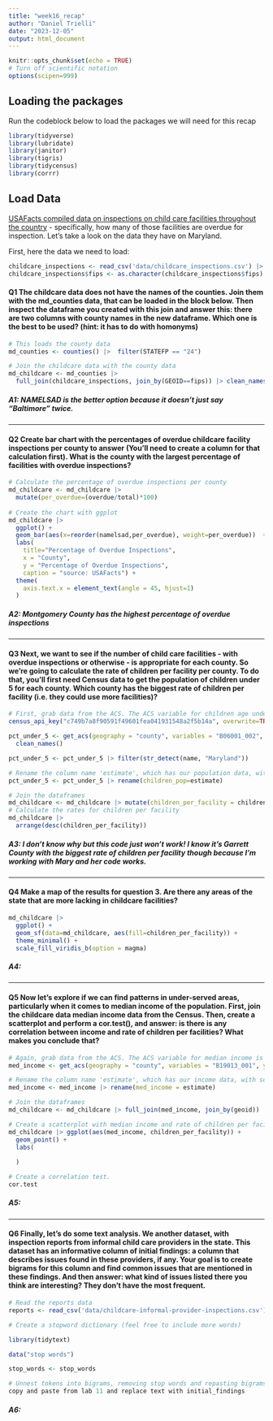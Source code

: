 ```yaml
---
title: "week16_recap"
author: "Daniel Trielli"
date: "2023-12-05"
output: html_document
---
```


```r
knitr::opts_chunk$set(echo = TRUE)
# Turn off scientific notation
options(scipen=999)
```

## Loading the packages

Run the codeblock below to load the packages we will need for this recap

```r
library(tidyverse)
library(lubridate)
library(janitor)
library(tigris)
library(tidycensus)
library(corrr)
```

## Load Data

[USAFacts compiled data on inspections on child care facilities throughout the country](https://usafacts.org/data-projects/childcare-inspections) - specifically, how many of those facilities are overdue for inspection. Let's take a look on the data they have on Maryland.

First, here the data we need to load:

```r
childcare_inspections <- read_csv('data/childcare_inspections.csv') |> clean_names()
childcare_inspections$fips <- as.character(childcare_inspections$fips)
```

#### **Q1** The childcare data does not have the names of the counties. Join them with the md_counties data, that can be loaded in the block below. Then inspect the dataframe you created with this join and answer this: there are two columns with county names in the new dataframe. Which one is the best to be used? (hint: it has to do with homonyms)

```r
# This loads the county data
md_counties <- counties() |>  filter(STATEFP == "24")

```

```r
# Join the childcare data with the county data 
md_childcare <- md_counties |>
  full_join(childcare_inspections, join_by(GEOID==fips)) |> clean_names()
```

##### A1: NAMELSAD is the better option because it doesn't just say "Baltimore" twice.

------------------------------------------------------------------------

#### **Q2** Create bar chart with the percentages of overdue childcare facility inspections per county to answer (You'll need to create a column for that calculation first). What is the county with the largest percentage of facilities with overdue inspections?

```r
# Calculate the percentage of overdue inspections per county
md_childcare <- md_childcare |>
  mutate(per_overdue=(overdue/total)*100)
  
# Create the chart with ggplot
md_childcare |>
  ggplot() +
  geom_bar(aes(x=reorder(namelsad,per_overdue), weight=per_overdue))  +
  labs(
    title="Percentage of Overdue Inspections",
    x = "County",
    y = "Percentage of Overdue Inspections",
    caption = "source: USAFacts") +
  theme(
    axis.text.x = element_text(angle = 45, hjust=1)
  )
```

##### **A2: Montgomery County has the highest percentage of overdue inspections**

------------------------------------------------------------------------

#### **Q3** Next, we want to see if the number of child care facilities - with overdue inspections or otherwise - is appropriate for each county. So we're going to calculate the rate of children per facility per county. To do that, you'll first need Census data to get the population of children under 5 for each county. Which county has the biggest rate of children per facility (i.e. they could use more facilities)?

```r
# First, grab data from the ACS. The ACS variable for children age under 5 is B06001_002 We want 2022 data.
census_api_key("c749b7a8f90591f49601fea041931548a2f5b14a", overwrite=TRUE)

pct_under_5 <- get_acs(geography = "county", variables = "B06001_002", year = 2022) |>
  clean_names()

pct_under_5 <- pct_under_5 |> filter(str_detect(name, "Maryland"))
```

```r
# Rename the column name 'estimate', which has our population data, with something more useful, like 'children_pop'
pct_under_5 <- pct_under_5 |> rename(children_pop=estimate)
```

```r
# Join the dataframes
md_childcare <- md_childcare |> mutate(children_per_facility = children_pop/total)
# Calculate the rates for children per facility
md_childcare |>
  arrange(desc(children_per_facility))
```

##### **A3: I don't know why but this code just won't work! I know it's Garrett County with the biggest rate of children per facility though because I'm working with Mary and her code works.**

------------------------------------------------------------------------

#### **Q4** Make a map of the results for question 3. Are there any areas of the state that are more lacking in childcare facilities?

```r
md_childcare |>
  ggplot() +
  geom_sf(data=md_childcare, aes(fill=children_per_facility)) +
  theme_minimal() +
  scale_fill_viridis_b(option = magma)
```

##### **A4**:

------------------------------------------------------------------------

#### **Q5** Now let's explore if we can find patterns in under-served areas, particularly when it comes to median income of the population. First, join the childcare data median income data from the Census. Then, create a scatterplot and perform a cor.test(), and answer: is there is any correlation between income and rate of children per facilities? What makes you conclude that?

```r
# Again, grab data from the ACS. The ACS variable for median income is B19013_001. We want 2022 data again.
med_income <- get_acs(geography = "county", variables = "B19013_001", year = 2022) |> clean_names()
```

```r
# Rename the column name 'estimate', which has our income data, with something more useful, like 'median_income'
med_income <- med_income |> rename(med_income = estimate)
```

```r
# Join the dataframes
md_childcare <- md_childcare |> full_join(med_income, join_by(geoid))
```

```r
# Create a scatterplot with median income and rate of children per facility
md_childcare |> ggplot(aes(med_income, children_per_facility)) +
  geom_point() +
  labs(
    
  )
```

```r
# Create a correlation test.
cor.test
```

##### A5:

------------------------------------------------------------------------

#### **Q6** Finally, let's do some text analysis. We another dataset, with inspection reports from informal child care providers in the state. This dataset has an informative column of initial findings: a column that describes issues found in these providers, if any. Your goal is to create bigrams for this column and find common issues that are mentioned in these findings. And then answer: what kind of issues listed there you think are interesting? They don't have the most frequent.

```r
# Read the reports data
reports <- read_csv('data/childcare-informal-provider-inspections.csv') |> clean_names()
```

```r
# Create a stopword dictionary (feel free to include more words)

library(tidytext)

data("stop words")

stop_words <- stop_words
```

```r
# Unnest tokens into bigrams, removing stop words and repasting bigrams, list bigrams
copy and paste from lab 11 and replace text with initial_findings
```

##### A6:

